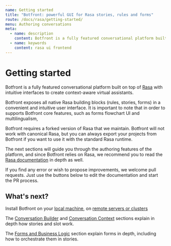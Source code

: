 ```yaml
---
name: Getting started
title: "Botfront: powerful GUI for Rasa stories, rules and forms"
route: /docs/rasa/getting-started/
menu: Authoring conversations
meta:
  - name: description
    content: Botfront is a fully featured conversational platform built on top of Rasa with intuitive interfaces to author stories, rules, forms and logical flows.
  - name: keywords
    content: rasa ui frontend
---
```


# Getting started

Botfront is a fully featured conversational platform built on top of [Rasa](https://github.com/rasaHQ/rasa)
with intuitive interfaces to create context-aware virtual assistants.

Botfront exposes all native Rasa building blocks (rules, stories, forms) in a convenient and intuitive user interface.
It is important to note that in order to supports Botfront core features, such as forms flowchart UI and multilingualism,

Botfront requires a forked version of Rasa that we maintain. Botfront will not work with canonical Rasa, 
but you can always export your projects from Botfront if you want to use it with the standard Rasa runtime.

The next sections will guide you through the authoring features of the platform, and since Botfront relies on Rasa, we recommend you to read the [Rasa documentation](https://rasa.com/docs) in depth as well.

If you find any error or wish to propose improvements, we welcome pull requests. Just use the buttons below to edit the documentation and start the PR process.


## What's next?

Install Botfront on your [local machine](/docs/installation/local-machine), on [remote servers or clusters](docs/guide/installation)

The [Conversation Builder](/docs/rasa/conversation-builder/) and [Conversation Context](/docs/rasa/conversation-context/) sections explain in depth how stories and slot work.

The [Forms and Business Logic](/docs/rasa/forms-slot-filling/) section explain forms in depth, including how to orchestrate them in stories.
